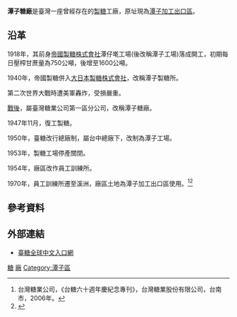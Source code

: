 '''潭子糖廠'''是臺灣一座曾經存在的[[製糖|製糖]]工廠，原址現為[[臺中加工出口區|潭子加工出口區]]。

== 沿革 ==

1918年，其前身[[帝國製糖株式會社|帝國製糖株式會社]]潭仔墘工場(後改稱潭子工場)落成開工，初期每日壓榨甘蔗量為750公噸，後增至1600公噸。

1940年，帝國製糖併入[[大日本製糖|大日本製糖株式會社]]，改稱潭子製糖所。

第二次世界大戰時遭美軍轟炸，受損嚴重。

[[臺灣戰後時期|戰後]]，屬臺灣糖業公司第一區分公司，改稱潭子糖廠。

1947年11月，復工製糖。

1950年，臺糖改行總廠制，屬台中總廠下，改制為潭子工場。

1953年，製糖工場停產關閉。

1954年，廠區改作員工訓練所。

1970年，員工訓練所遷至溪洲，廠區土地為潭子加工出口區使用。<ref name="台糖六十週年慶紀念專刊">台灣糖業公司，《台糖六十週年慶紀念專刊》，台灣糖業股份有限公司，台南市，2006年。</ref><ref>{{Cite web|title=潭子糖廠 - 台灣製糖工廠百年文史地圖 The Cultural Heritage Maps of Taiwan Sugar Factories in a Century (1901~2014)|url=http://map.net.tw/taisugar/?dir-item=%E6%BD%AD%E5%AD%90%E7%B3%96%E5%BB%A0|accessdate=2019-09-02|author=|date=|format=|work=map.net.tw|publisher=Center of GIS, RCHSS, Academia Sinica|language=|archive-date=2019-06-02|archive-url=https://web.archive.org/web/20190602141620/http://map.net.tw/taisugar/?dir-item=%E6%BD%AD%E5%AD%90%E7%B3%96%E5%BB%A0|dead-url=no}}</ref>

== 參考資料 ==
{{reflist|2}}

== 外部連結 ==
*[http://www.taisugar.com.tw/chinese/index.aspx 臺糖全球中文入口網] {{Wayback|url=http://www.taisugar.com.tw/chinese/index.aspx |date=20100829110525 }}
{{台灣糖廠列表}}
[[Category:台中市已拆除建築物|糖]]
[[Category:台灣糖廠|廠]]
[[Category:潭子區|Category:潭子區]]